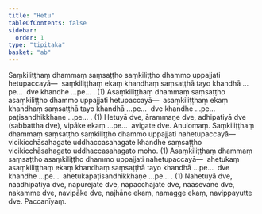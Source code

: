 ```yaml
---
title: "Hetu"
tableOfContents: false
sidebar:
  order: 1
type: "tipitaka"
basket: "ab"
---
```



<DynamicBreadcrumb />

<Division number="49">

<Paragraph number="3942">
Saṃkiliṭṭhaṃ dhammaṃ saṃsaṭṭho saṃkiliṭṭho dhammo uppajjati hetupaccayā—  saṃkiliṭṭhaṃ ekaṃ khandhaṃ saṃsaṭṭhā tayo khandhā …pe…  dve khandhe …pe… . (1)
</Paragraph>

<Paragraph number="3943">
Asaṃkiliṭṭhaṃ dhammaṃ saṃsaṭṭho asaṃkiliṭṭho dhammo uppajjati hetupaccayā—  asaṃkiliṭṭhaṃ ekaṃ khandhaṃ saṃsaṭṭhā tayo khandhā …pe…  dve khandhe …pe…  paṭisandhikkhaṇe …pe… . (1)
</Paragraph>

<Paragraph number="3944">
Hetuyā dve, ārammaṇe dve, adhipatiyā dve (sabbattha dve), vipāke ekaṃ …pe…  avigate dve.

</Paragraph>
</Division>

<Paragraph number="3945" type="center">
Anulomaṃ.


</Paragraph>

<Division number="50">

<Paragraph number="3946">
Saṃkiliṭṭhaṃ dhammaṃ saṃsaṭṭho saṃkiliṭṭho dhammo uppajjati nahetupaccayā—  vicikicchāsahagate uddhaccasahagate khandhe saṃsaṭṭho vicikicchāsahagato uddhaccasahagato moho. (1)
</Paragraph>

<Paragraph number="3947">
Asaṃkiliṭṭhaṃ dhammaṃ saṃsaṭṭho asaṃkiliṭṭho dhammo uppajjati nahetupaccayā—  ahetukaṃ asaṃkiliṭṭhaṃ ekaṃ khandhaṃ saṃsaṭṭhā tayo khandhā …pe…  dve khandhe …pe…  ahetukapaṭisandhikkhaṇe …pe… . (1)
</Paragraph>

<Paragraph number="3948">
Nahetuyā dve, naadhipatiyā dve, napurejāte dve, napacchājāte dve, naāsevane dve, nakamme dve, navipāke dve, najhāne ekaṃ, namagge ekaṃ, navippayutte dve.

</Paragraph>
</Division>

<Paragraph number="3949" type="center">
Paccanīyaṃ.
</Paragraph>